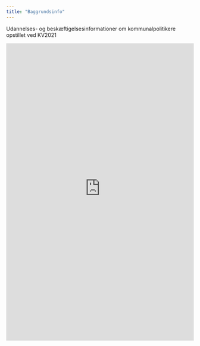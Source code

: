 ```yaml
---
title: "Baggrundsinfo"
---
```


Udannelses- og beskæftigelsesinformationer om kommunalpolitikere opstillet ved KV2021

<iframe src="https://he77yv-jonas-kristiansen.shinyapps.io/politiker_baggrund/" width="100%" height="800px" style="border: none;">

